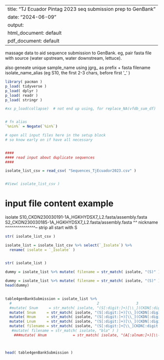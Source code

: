 
---
title: "TJ Ecuador Pintag 2023 seq submission prep to GenBank"
date: "2024-06-09"
output:
  html_document: default
  pdf_document: default
---

massage data to aid sequence submission to GenBank.
eg, pair fasta file with source (water upstream, water downstream, lettuce).

also
geneate unique sample_name using jgrg_ as prefix + fasta filename
isolate_name_alias (eg S10, the first 2-3 chars, before first '_' )

```r

library( pacman )
p_load( tidyverse )
p_load( dplyr )
p_load( readr )
p_load( stringr )

#xx p_load(collapse)  # not end up using, for replace_NA(vfdb_sum_df)


# fn alias 
`%nin%` = Negate(`%in%`)

# open all input files here in the setup block
# so know early on if have all necessary


####
#### read input about duplicate sequences
####

isolate_list_csv = read_csv( "Sequences_TjEcuador2023.csv" )


#View( isolate_list_csv )
```

# input file content example
isolate
S10_CKDN230030191-1A_HGKHYDSX7_L2.fasta/assembly.fasta
S2_CKDN230030185-1A_HGKHYDSX7_L2.fasta/assembly.fasta
^^ nickname                           ^^^^^^^^^^^^^^^-- strip
   all start with S


```r

str( isolate_list_csv )

isolate_list = isolate_list_csv %>% select(`_Isolate`) %>%
  rename( isolate = `_Isolate` )


str( isolate_list )

dummy = isolate_list %>% mutate( filename = str_match( isolate, "(S)" ) )
  
dummy = isolate_list %>% mutate( filename = str_match( isolate, "(S)" ) [,2])   # 
head(dummy)

  
table4genBankSubmission = isolate_list %>%
  #                                       2                 3                      4                  5                      6              7                          
  #mutate( Snum     = str_match( isolate, "(S[:digit:]+)[\\_](CKDN[:digit:]+)[\\-]([:alnum:]+)[\\-_]H([:alnum:]+)DSX[:digit:][\\-_]L([:alnum:]+)" )[,2]) #%>% 
  mutate( Snum     = str_match( isolate, "(S[:digit:]+)[\\_](CKDN[:digit:]+)[\\-]([:alnum:]+)[\\-_]H([:alnum:]+)DSX[:digit:][\\-_]L([:alnum:]+)(.fasta)/assembly.fasta" )[,2] ) %>% 
  mutate( Hnum     = str_match( isolate, "(S[:digit:]+)[\\_](CKDN[:digit:]+)[\\-]([:alnum:]+)[\\-_]H([:alnum:]+)DSX[:digit:][\\-_]L([:alnum:]+)(.fasta)/assembly.fasta" )[,5] ) %>% 
  mutate( Lnum     = str_match( isolate, "(S[:digit:]+)[\\_](CKDN[:digit:]+)[\\-]([:alnum:]+)[\\-_]H([:alnum:]+)DSX[:digit:][\\-_]L([:alnum:]+)(.fasta)/assembly.fasta" )[,6] ) %>% 
  mutate( filename = str_match( isolate, "(S[:digit:]+[\\_]CKDN[:digit:]+[\\-][:alnum:]+[\\-_]H[:alnum:]+DSX[:digit:][\\-_]L[:alnum:]+.fasta)/assembly.fasta" )[,2] )
   #mutate( filename = str_match( isolate, "bla" ) )
    ###mutate( Hnum            = str_match( isolate, "(A[:alnum:]+)[\\-_](CKDN22[:digit:]+)[\\-]([:alnum:]+)[\\-_]H([:alnum:]+)DSX5[\\-_]L([:alnum:]+)\\_(vfdb|ecoli_vf).txt"  )[,5] )  #%>%



head( table4genBankSubmission )

```
